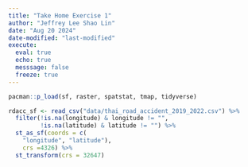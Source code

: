 ```yaml
---
title: "Take Home Exercise 1"
author: "Jeffrey Lee Shao Lin"
date: "Aug 20 2024"
date-modified: "last-modified"
execute: 
  eval: true
  echo: true
  messsage: false
  freeze: true
---
```


```r
pacman::p_load(sf, raster, spatstat, tmap, tidyverse)
```

```r
rdacc_sf <- read_csv("data/thai_road_accident_2019_2022.csv") %>%
  filter(!is.na(longitude) & longitude != "",
         !is.na(latitude) & latitude != "") %>%
  st_as_sf(coords = c(
    "longitude", "latitude"),
    crs =4326) %>%
  st_transform(crs = 32647)
```